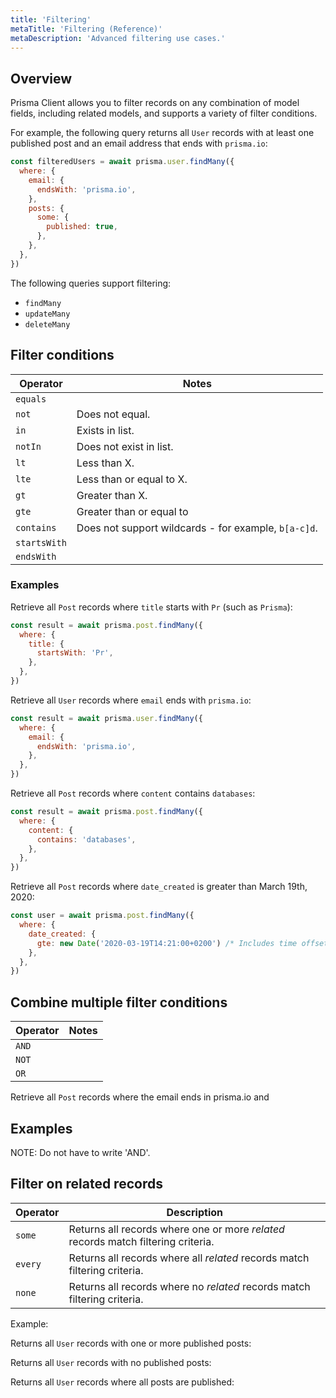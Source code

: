 ```yaml
---
title: 'Filtering'
metaTitle: 'Filtering (Reference)'
metaDescription: 'Advanced filtering use cases.'
---
```


## Overview

Prisma Client allows you to filter records on any combination of model fields, including related models, and supports a variety of filter conditions.

For example, the following query returns all `User` records with at least one published post and an email address that ends with `prisma.io`:

```javascript
const filteredUsers = await prisma.user.findMany({
  where: {
    email: {
      endsWith: 'prisma.io',
    },
    posts: {
      some: {
        published: true,
      },
    },
  },
})
```

The following queries support filtering:

- `findMany`
- `updateMany`
- `deleteMany`

## Filter conditions

| Operator     | Notes                                                |
| ------------ | ---------------------------------------------------- |
| `equals`     |                                                      |
| `not`        | Does not equal.                                      |
| `in`         | Exists in list.                                      |
| `notIn`      | Does not exist in list.                              |
| `lt`         | Less than X.                                         |
| `lte`        | Less than or equal to X.                             |
| `gt`         | Greater than X.                                      |
| `gte`        | Greater than or equal to                             |
| `contains`   | Does not support wildcards - for example, `b[a-c]d`. |
| `startsWith` |                                                      |
| `endsWith`   |                                                      |

### Examples

Retrieve all `Post` records where `title` starts with `Pr` (such as `Prisma`):

```javascript
const result = await prisma.post.findMany({
  where: {
    title: {
      startsWith: 'Pr',
    },
  },
})
```

Retrieve all `User` records where `email` ends with `prisma.io`:

```javascript
const result = await prisma.user.findMany({
  where: {
    email: {
      endsWith: 'prisma.io',
    },
  },
})
```

Retrieve all `Post` records where `content` contains `databases`:

```javascript
const result = await prisma.post.findMany({
  where: {
    content: {
      contains: 'databases',
    },
  },
})
```

Retrieve all `Post` records where `date_created` is greater than March 19th, 2020:

```javascript
const user = await prisma.post.findMany({
  where: {
    date_created: {
      gte: new Date('2020-03-19T14:21:00+0200') /* Includes time offset for UTC */,
    },
  },
})
```

## Combine multiple filter conditions

| Operator | Notes |
| -------- | ----- |
| `AND`    |       |
| `NOT`    |       |
| `OR`     |       |

Retrieve all `Post` records where the email ends in prisma.io and

## Examples

NOTE: Do not have to write 'AND'.

## Filter on related records

| Operator | Description                                                                       |
| -------- | --------------------------------------------------------------------------------- |
| `some`   | Returns all records where one or more _related_ records match filtering criteria. |
| `every`  | Returns all records where all _related_ records match filtering criteria.         |
| `none`   | Returns all records where no _related_ records match filtering criteria.          |

Example:

Returns all `User` records with one or more published posts:

Returns all `User` records with no published posts:

Returns all `User` records where all posts are published:

